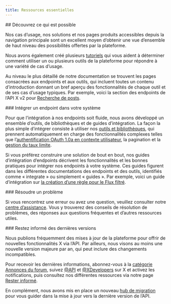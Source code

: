```yaml
---
title: Ressources essentielles
---
```


<div id="learn-about-whats-possible">
  ## Découvrez ce qui est possible
</div>

Nos cas d’usage, nos solutions et nos pages produits accessibles depuis la navigation principale sont un excellent moyen d’obtenir une vue d’ensemble de haut niveau des possibilités offertes par la plateforme.

Nous avons également créé plusieurs [tutoriels](/fr/tutorials) qui vous aident à déterminer comment utiliser un ou plusieurs outils de la plateforme pour répondre à une variété de cas d’usage.

Au niveau le plus détaillé de notre documentation se trouvent les pages consacrées aux endpoints et aux outils, qui incluent toutes un contenu d’introduction donnant un bref aperçu des fonctionnalités de chaque outil et de ses cas d’usage typiques. Par exemple, voici la section des endpoints de l’API X v2 pour [Recherche de posts](/fr/x-api/posts/search/introduction).

<div id="integrate-an-endpoint-into-your-system">
  ### Intégrer un endpoint dans votre système
</div>

Pour que l’intégration à nos endpoints soit fluide, nous avons développé un ensemble d’outils, de bibliothèques et de guides d’intégration. La façon la plus simple d’intégrer consiste à utiliser nos [outils et bibliothèques](/fr/x-api/tools-and-libraries/overview), qui prennent automatiquement en charge des fonctionnalités complexes telles que l’[authentification OAuth 1.0a en contexte utilisateur](/fr/resources/fundamentals/authentication#oauth-1-0a-2), la pagination et la [gestion du taux limite](/fr/resources/fundamentals/rate-limits).

Si vous préférez construire une solution de bout en bout, nos guides d’intégration d’endpoints décrivent les fonctionnalités et les bonnes pratiques pour intégrer nos endpoints à votre système. Ces guides figurent dans les différentes documentations des endpoints et des outils, identifiés comme « integrate » ou simplement « guides ». Par exemple, voici un guide d’intégration sur [la création d’une règle pour le Flux filtré](/fr/x-api/posts/filtered-stream/integrate/build-a-rule).

<div id="troubleshoot-an-issue">
  ### Résoudre un problème
</div>

Si vous rencontrez une erreur ou avez une question, veuillez consulter notre [centre d’assistance](https://developer.x.com/en/support/twitter-api). Vous y trouverez des conseils de résolution de problèmes, des réponses aux questions fréquentes et d’autres ressources utiles.

<div id="keep-up-to-date-with-the-latest-releases">
  ### Restez informé des dernières versions
</div>

Nous publions fréquemment des mises à jour de la plateforme pour offrir de nouvelles fonctionnalités X via l’API. Par ailleurs, nous visons au moins une nouvelle version majeure par an, qui peut inclure des changements incompatibles.

Pour recevoir les dernières informations, abonnez-vous à la [catégorie Annonces du forum](https://devcommunity.x.com/c/announcements/22), suivez [@API](https://x.com/api) et [@XDevelopers](https://x.com/XDevelopers) sur X et activez les notifications, puis consultez nos différentes ressources via notre page [Rester informé](https://developer.x.com/en/stay-informed).

En complément, nous avons mis en place un nouveau [hub de migration](/fr/x-api/migrate/overview) pour vous guider dans la mise à jour vers la dernière version de l’API.